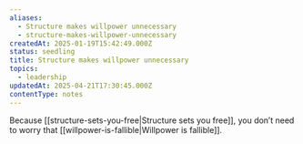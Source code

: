 ```yaml
---
aliases:
  - Structure makes willpower unnecessary
  - structure-makes-willpower-unnecessary
createdAt: 2025-01-19T15:42:49.000Z
status: seedling
title: Structure makes willpower unnecessary
topics:
  - leadership
updatedAt: 2025-04-21T17:30:45.000Z
contentType: notes
---
```

Because [[structure-sets-you-free|Structure sets you free]], you don’t need to worry that [[willpower-is-fallible|Willpower is fallible]].
